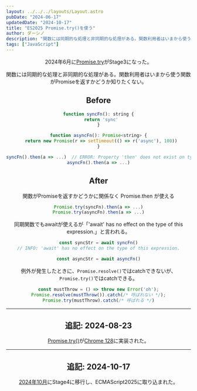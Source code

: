```yaml
---
layout: ../../../layouts/Layout.astro
pubDate: "2024-06-17"
updatedDate: "2024-10-17"
title: "ES2025 Promise.try()を使う"
author: ダーシノ
description: "関数には同期的な処理と非同期的な処理がある。関数利用者はいまから使う関数がPromiseを返すかどうか知りたくない。"
tags: ["JavaScript"]
---
```



<Header {...frontmatter} />

2024年6月に[Promise.try](https://github.com/tc39/proposal-promise-try)がStage3になった。

関数には同期的な処理と非同期的な処理がある。関数利用者はいまから使う関数がPromiseを返すかどうか知りたくない。

## Before

```js
function syncFn(): string {
  return 'sync'
}

function asyncFn(): Promise<string> {
  return new Promise(r => setTimeout(() => r('async'), 100))
}

syncFn().then(a => ...)  // ERROR: Property 'then' does not exist on type 'string'.
asyncFn().then(a => ...)
```

## After

関数がPromiseを返すかどうかに関係なく Promise.then が使える
```js
Promise.try(syncFn).then(a => ...)
Promise.try(asyncFn).then(a => ...)
```

同期関数でもawaitが使えるが「'await' has no effect on the type of this expression.」と言われる。
```js
const syncStr = await syncFn()
// INFO: 'await' has no effect on the type of this expression.

const asyncStr = await asyncFn()
```

例外が発生したときに、`Promise.resolve()`ではcatchできないが、`Promise.try()`ではcatchできる。
```js
const mustThrow = () => throw new Error('oh');
Promise.resolve(mustThrow()).catch(/* 呼ばれない */);
Promise.try(mustThrow).catch(/* 呼ばれる */)
```

---

## 追記: 2024-08-23

[Promise.try()](https://developer.mozilla.org/en-US/docs/Web/JavaScript/Reference/Global_Objects/Promise/try)が[Chrome 128](https://developer.chrome.com/blog/new-in-chrome-128)に実装された。


---

## 追記: 2024-10-17

[2024年10月](https://ecmascript-daily.github.io/ecmascript/2024/10/12/ecmascript-proposal-update)にStage4に移行し、ECMAScript2025に取り込まれた。

